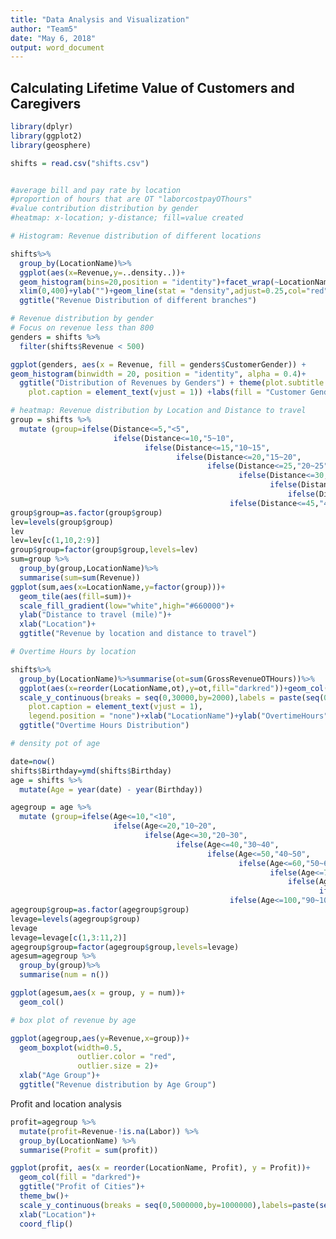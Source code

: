 ```yaml
---
title: "Data Analysis and Visualization"
author: "Team5"
date: "May 6, 2018"
output: word_document
---
```



## Calculating Lifetime Value of Customers and Caregivers
```r
library(dplyr)
library(ggplot2)
library(geosphere)

shifts = read.csv("shifts.csv")


#average bill and pay rate by location
#proportion of hours that are OT "laborcostpayOThours"
#value contribution distribution by gender
#heatmap: x-location; y-distance; fill=value created

# Histogram: Revenue distribution of different locations

shifts%>%
  group_by(LocationName)%>%
  ggplot(aes(x=Revenue,y=..density..))+
  geom_histogram(bins=20,position = "identity")+facet_wrap(~LocationName)+
  xlim(0,400)+ylab("")+geom_line(stat = "density",adjust=0.25,col="red")+
  ggtitle("Revenue Distribution of different branches")
```

```r
# Revenue distribution by gender
# Focus on revenue less than 800
genders = shifts %>%
  filter(shifts$Revenue < 500)

ggplot(genders, aes(x = Revenue, fill = genders$CustomerGender)) +
geom_histogram(binwidth = 20, position = "identity", alpha = 0.4)+
  ggtitle("Distribution of Revenues by Genders") + theme(plot.subtitle = element_text(vjust = 1), 
    plot.caption = element_text(vjust = 1)) +labs(fill = "Customer Gender")
```

```r
# heatmap: Revenue distribution by Location and Distance to travel
group = shifts %>%
  mutate (group=ifelse(Distance<=5,"<5",
                       ifelse(Distance<=10,"5~10",
                              ifelse(Distance<=15,"10~15",
                                     ifelse(Distance<=20,"15~20",
                                            ifelse(Distance<=25,"20~25",
                                                   ifelse(Distance<=30,"25~30",
                                                          ifelse(Distance<=35,"30~35",
                                                              ifelse(Distance<=40,"35~40",
                                                 ifelse(Distance<=45,"40~45","45~50"))))))))))
group$group=as.factor(group$group)
lev=levels(group$group)
lev
lev=lev[c(1,10,2:9)]
group$group=factor(group$group,levels=lev)
sum=group %>%
  group_by(group,LocationName)%>%
  summarise(sum=sum(Revenue))
ggplot(sum,aes(x=LocationName,y=factor(group)))+
  geom_tile(aes(fill=sum))+
  scale_fill_gradient(low="white",high="#660000")+
  ylab("Distance to travel (mile)")+
  xlab("Location")+
  ggtitle("Revenue by location and distance to travel")
```

```r
# Overtime Hours by location

shifts%>%
  group_by(LocationName)%>%summarise(ot=sum(GrossRevenueOTHours))%>%
  ggplot(aes(x=reorder(LocationName,ot),y=ot,fill="darkred"))+geom_col()+
  scale_y_continuous(breaks = seq(0,30000,by=2000),labels = paste(seq(0,30,2),"K"))+coord_flip() + theme(plot.subtitle = element_text(vjust = 1), 
    plot.caption = element_text(vjust = 1), 
    legend.position = "none")+xlab("LocationName")+ylab("OvertimeHours")+
  ggtitle("Overtime Hours Distribution")
```

```r
# density pot of age

date=now()
shifts$Birthday=ymd(shifts$Birthday)
age = shifts %>%
  mutate(Age = year(date) - year(Birthday))

agegroup = age %>%
  mutate (group=ifelse(Age<=10,"<10",
                       ifelse(Age<=20,"10~20",
                              ifelse(Age<=30,"20~30",
                                     ifelse(Age<=40,"30~40",
                                            ifelse(Age<=50,"40~50",
                                                   ifelse(Age<=60,"50~60",
                                                          ifelse(Age<=70,"60~70",
                                                              ifelse(Age<=80,"70~80",
                                                                     ifelse(Age<=90,"80~90",
                                                 ifelse(Age<=100,"90~100",">100")))))))))))
agegroup$group=as.factor(agegroup$group)
levage=levels(agegroup$group)
levage
levage=levage[c(1,3:11,2)]
agegroup$group=factor(agegroup$group,levels=levage)
agesum=agegroup %>%
  group_by(group)%>%
  summarise(num = n())

ggplot(agesum,aes(x = group, y = num))+
  geom_col()
```

```r
# box plot of revenue by age

ggplot(agegroup,aes(y=Revenue,x=group))+
  geom_boxplot(width=0.5,
               outlier.color = "red",
               outlier.size = 2)+
  xlab("Age Group")+
  ggtitle("Revenue distribution by Age Group")
```

Profit and location analysis
```r
profit=agegroup %>%
  mutate(profit=Revenue-!is.na(Labor)) %>%
  group_by(LocationName) %>%
  summarise(Profit = sum(profit))

ggplot(profit, aes(x = reorder(LocationName, Profit), y = Profit))+
  geom_col(fill = "darkred")+
  ggtitle("Profit of Cities")+
  theme_bw()+
  scale_y_continuous(breaks = seq(0,5000000,by=1000000),labels=paste(seq(0,5000,1000),"K"))+
  xlab("Location")+
  coord_flip()
```
